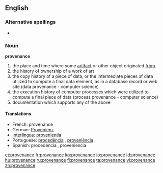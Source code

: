==English==

===Alternative spellings===
*{{l|en|provenience}}

===Noun===
'''provenance'''

# the place and time where some [[artifact]] or other object originated [[from]].
# the history of ownership of a work of art
# the copy history of a piece of data, or the intermediate pieces of data utilized to compute a final data element, as in a database record or web site (data provenance - computer science)
# the execution history of computer processes which were utilized to compute a final piece of data (process provenance - computer science)
# documentation which supports any of the above

====Translations====
* French: provenance {{f}}
* German: [[Provenienz]] {{f}}
* [[Interlingua]]: [[provenientia]]
* Portuguese: [[procedência]] {{f}}, [[proveniência]] {{f}}
* Spanish: procedencia {{f}}, proveniencia {{f}}

[[et:provenance]]
[[fr:provenance]]
[[ko:provenance]]
[[io:provenance]]
[[id:provenance]]
[[hu:provenance]]
[[ru:provenance]]
[[fi:provenance]]
[[ta:provenance]]
[[vi:provenance]]
[[zh:provenance]]
